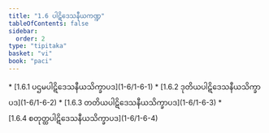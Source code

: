 ```yaml
---
title: "1.6 ပါဋိဒေသနီယကဏ္ဍ"
tableOfContents: false
sidebar:
  order: 2
type: "tipitaka"
basket: "vi"
book: "paci"
---
```



<DynamicBreadcrumb />



<TableOfContents book="paci" section="1.6">
* [1.6.1 ပဌမပါဋိဒေသနီယသိက္ခာပဒ](1-6/1-6-1)
* [1.6.2 ဒုတိယပါဋိဒေသနီယသိက္ခာပဒ](1-6/1-6-2)
* [1.6.3 တတိယပါဋိဒေသနီယသိက္ခာပဒ](1-6/1-6-3)
* [1.6.4 စတုတ္ထပါဋိဒေသနီယသိက္ခာပဒ](1-6/1-6-4)
</TableOfContents>